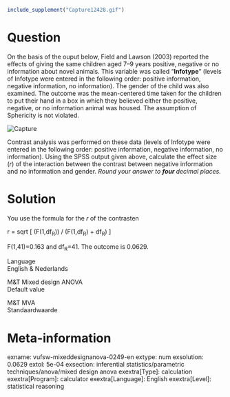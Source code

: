 ```r
include_supplement("Capture12428.gif")
```

Question
========
On the basis of the ouput below, Field and Lawson (2003) reported the
effects of giving the same children aged 7–9 years positive, negative or
no information about novel animals. This variable was called
"**Infotype**" (levels of Infotype were entered in the following order:
positive information, negative information, no information). The gender
of the child was also examined. The outcome was the mean-centered time
taken for the children to put their hand in a box in which they believed
either the positive, negative, or no information animal was housed. The
assumption of Sphericity is not violated.  
  
  
<img src="Capture12428.gif" class="fr-fic fr-dii tvcss_2"
alt="Capture" />  

Contrast analysis was performed on these data (levels of Infotype were
entered in the following order: positive information, negative
information, no information). Using the SPSS output given above,
calculate the effect size (*r*) of the interaction between the contrast
between negative information and no information and gender. *Round your
answer to **four **decimal places.*


Solution
========





You use the formula for the *r* of the contrasten  
  
r = sqrt \[ (F(1,df<sub>R</sub>)) / (F(1,df<sub>R</sub>) +
df<sub>R</sub>) \]  
  
F(1,41)=0.163 and df<sub>R</sub>=41. The outcome is 0.0629.





Language  
English & Nederlands

M&T Mixed design ANOVA  
Default value

M&T MVA  
Standaardwaarde

Meta-information
================
exname: vufsw-mixeddesignanova-0249-en
extype: num
exsolution: 0.0629
extol: 5e-04
exsection: inferential statistics/parametric techniques/anova/mixed design anova
exextra[Type]: calculation
exextra[Program]: calculator
exextra[Language]: English
exextra[Level]: statistical reasoning

